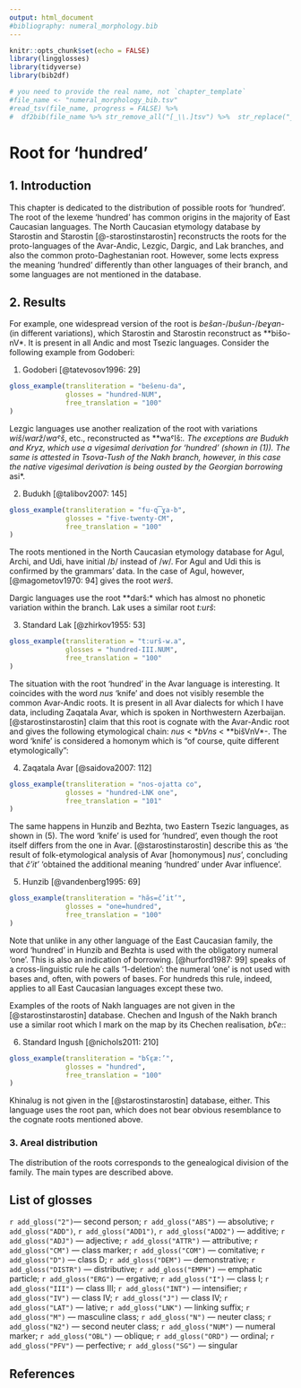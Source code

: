 ---
output: html_document
#bibliography: numeral_morphology.bib
---

```{r, include=FALSE}
knitr::opts_chunk$set(echo = FALSE)
library(lingglosses)
library(tidyverse)
library(bib2df)

# you need to provide the real name, not `chapter_template`
#file_name <- "numeral_morphology_bib.tsv"
#read_tsv(file_name, progress = FALSE) %>% 
#  df2bib(file_name %>% str_remove_all("[_\\.]tsv") %>%  str_replace("_bib$", "\\.bib"))
```

# Root for ‘hundred’

## 1. Introduction

This chapter is dedicated to the distribution of possible roots for ‘hundred’. The root of the lexeme ‘hundred’ has common origins in the majority of East Caucasian languages. The North Caucasian etymology database by Starostin and Starostin [@-starostinstarostin] reconstructs the roots for the proto-languages of the Avar-Andic, Lezgic, Dargic, and Lak branches, and also the common proto-Daghestanian root. However, some lects express the meaning ‘hundred’ differently than other languages of their branch, and some languages are not mentioned in the database.

## 2. Results
For example, one widespread version of the root is *bešan*-/*bušun*-/*beɣan*- (in different variations), which Starostin and Starostin reconstruct as **bišo-nV*. It is present in all Andic and most Tsezic languages. Consider the following example from Godoberi:

(@godoberi_100) Godoberi [@tatevosov1996: 29]
```{r, echo=FALSE}
gloss_example(transliteration = "bešenu-da",
              glosses = "hundred-NUM",
              free_translation = "100"
)
```

Lezgic languages use another realization of the root with variations *wiš*/*warž*/*waˤš*, etc., reconstructed as **waˤlš:*. The exceptions are Budukh and Kryz, which use a vigesimal derivation for ‘hundred’ (shown in (@godoberi_100)). The same is attested in Tsova-Tush of the Nakh branch, however, in this case the native vigesimal derivation is being ousted by the Georgian borrowing *asi*.

(@) Budukh [@talibov2007: 145]
```{r, echo=FALSE}
gloss_example(transliteration = "fu-q͡χa-b",
              glosses = "five-twenty-CM",
              free_translation = "100"
)
```

The roots mentioned in the North Caucasian etymology database for Agul, Archi, and Udi, have initial /*b*/ instead of /*w*/. For Agul and Udi this is confirmed by the grammars’ data. In the case of Agul, however, [@magometov1970: 94] gives the root *werš*.

Dargic languages use the root **darš:* which has almost no phonetic variation within the branch. Lak uses a similar root *t:urš*:

(@) Standard Lak [@zhirkov1955: 53]
```{r, echo=FALSE}
gloss_example(transliteration = "t:urš-w.a",
              glosses = "hundred-III.NUM",
              free_translation = "100"
)
```

The situation with the root ‘hundred’ in the Avar language is interesting. It coincides with the word *nus* ‘knife’ and does not visibly resemble the common Avar-Andic roots. It is present in all Avar dialects for which I have data, including Zaqatala Avar, which is spoken in Northwestern Azerbaijan. [@starostinstarostin] claim that this root is cognate with the Avar-Andic root and gives the following etymological chain: *nus* < \**bVns* < **bišVnV*-. The word ‘knife’ is considered a homonym which is “of course, quite different etymologically”:

(@) Zaqatala Avar [@saidova2007: 112]
```{r, echo=FALSE}
gloss_example(transliteration = "nos-ojatta co",
              glosses = "hundred-LNK one",
              free_translation = "101"
)
```

The same happens in Hunzib and Bezhta, two Eastern Tsezic languages, as shown in (@hunzib_100). The word ‘knife’ is used for ‘hundred’, even though the root itself differs from the one in Avar. [@starostinstarostin] describe this as ‘the result of folk-etymological analysis of Avar [homonymous] *nus*’, concluding that *č’it’* ‘obtained the additional meaning ‘hundred’ under Avar influence’.

(@hunzib_100) Hunzib [@vandenberg1995: 69]
```{r, echo=FALSE}
gloss_example(transliteration = "hə̃s=č’it’",
              glosses = "one=hundred",
              free_translation = "100"
)
```

Note that unlike in any other language of the East Caucasian family, the word ‘hundred’ in Hunzib and Bezhta is used with the obligatory numeral ‘one’. This is also an indication of borrowing. [@hurford1987: 99] speaks of a cross-linguistic rule he calls ‘1-deletion’: the numeral ‘one’ is not used with bases and, often, with powers of bases. For hundreds this rule, indeed, applies to all East Caucasian languages except these two.

Examples of the roots of Nakh languages are not given in the [@starostinstarostin] database. Chechen and Ingush of the Nakh branch use a similar root which I mark on the map by its Chechen realisation, *bʕe:*:

(@) Standard Ingush [@nichols2011: 210]
```{r, echo=FALSE}
gloss_example(transliteration = "bʕɛ̯æ:’",
              glosses = "hundred",
              free_translation = "100"
)
```

Khinalug is not given in the [@starostinstarostin] database, either. This language uses the root pan, which does not bear obvious resemblance to the cognate roots mentioned above.

### 3. Areal distribution
The distribution of the roots corresponds to the genealogical division of the family. The main types are described above.

## List of glosses
`r add_gloss("2")`— second person; `r add_gloss("ABS")` — absolutive; `r add_gloss("ADD")`, `r add_gloss("ADD1")`, `r add_gloss("ADD2")` — additive; `r add_gloss("ADJ")` — adjective; `r add_gloss("ATTR")` — attributive; `r add_gloss("CM")` — class marker; `r add_gloss("COM")` — comitative; `r add_gloss("D")` — class D; `r add_gloss("DEM")` — demonstrative; `r add_gloss("DISTR")` — distributive; `r add_gloss("EMPH")` — emphatic particle; `r add_gloss("ERG")` — ergative; `r add_gloss("I")` — class I; `r add_gloss("III")` — class III; `r add_gloss("INT")` — intensifier; `r add_gloss("IV")` — class IV; `r add_gloss("J")` — class IV; `r add_gloss("LAT")` — lative; `r add_gloss("LNK")` — linking suffix; `r add_gloss("M")` — masculine class; `r add_gloss("N")` — neuter class; `r add_gloss("N2")` — second neuter class; `r add_gloss("NUM")` — numeral marker; `r add_gloss("OBL")` — oblique; `r add_gloss("ORD")` — ordinal; `r add_gloss("PFV")` — perfective; `r add_gloss("SG")` — singular

## References
